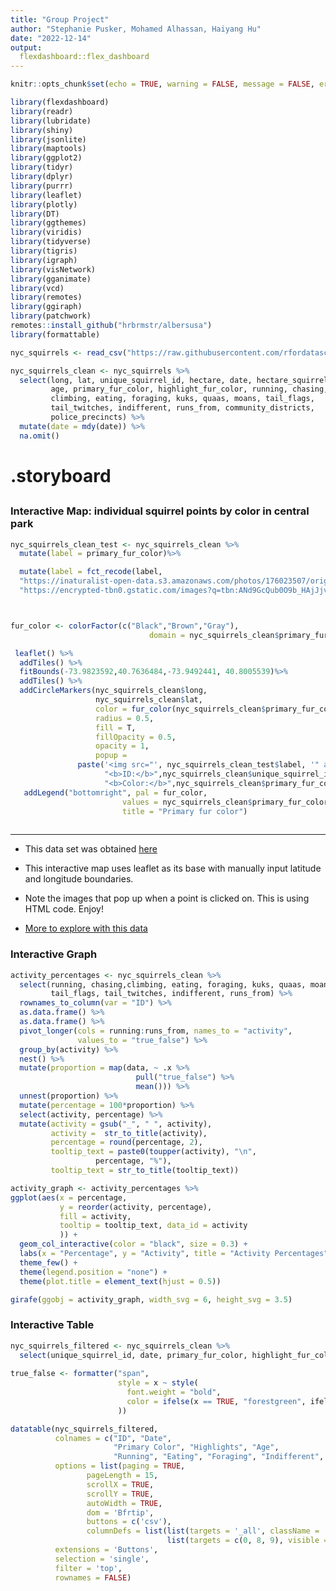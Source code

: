 ```yaml
---
title: "Group Project"
author: "Stephanie Pusker, Mohamed Alhassan, Haiyang Hu"
date: "2022-12-14"
output: 
  flexdashboard::flex_dashboard
---
```


```r
knitr::opts_chunk$set(echo = TRUE, warning = FALSE, message = FALSE, error = FALSE)
```

```r
library(flexdashboard)
library(readr)
library(lubridate)
library(shiny)
library(jsonlite)
library(maptools)
library(ggplot2)
library(tidyr)
library(dplyr)
library(purrr)
library(leaflet)
library(plotly)
library(DT)
library(ggthemes)
library(viridis)
library(tidyverse)
library(tigris)
library(igraph)
library(visNetwork)
library(gganimate)
library(vcd)
library(remotes)
library(ggiraph)
library(patchwork)
remotes::install_github("hrbrmstr/albersusa")
library(formattable)

nyc_squirrels <- read_csv("https://raw.githubusercontent.com/rfordatascience/tidytuesday/master/data/2019/2019-10-29/nyc_squirrels.csv")

nyc_squirrels_clean <- nyc_squirrels %>% 
  select(long, lat, unique_squirrel_id, hectare, date, hectare_squirrel_number,
         age, primary_fur_color, highlight_fur_color, running, chasing,
         climbing, eating, foraging, kuks, quaas, moans, tail_flags,
         tail_twitches, indifferent, runs_from, community_districts,
         police_precincts) %>% 
  mutate(date = mdy(date)) %>% 
  na.omit()

```

{.storyboard}
=========================================

{data-width=350}
-----------------------------------------
### Interactive Map: individual squirrel points by color in central park 
```r

nyc_squirrels_clean_test <- nyc_squirrels_clean %>%
  mutate(label = primary_fur_color)%>%

  mutate(label = fct_recode(label,
  "https://inaturalist-open-data.s3.amazonaws.com/photos/176023507/original.jpeg" = "Gray",             "https://cms.prod.nypr.digital/images/329566/fill-1200x800%7Cformat-jpeg%7Cjpegquality-85" =   "Black",
  "https://encrypted-tbn0.gstatic.com/images?q=tbn:ANd9GcQub0O9b_HAjJjvFaz-w_d9sE6hsJLcRjadJfipfXv5udR5hPsKjsFcgXiKtxohSpQXB8I&usqp=CAU" = "Cinnamon"))



fur_color <- colorFactor(c("Black","Brown","Gray"),
                               domain = nyc_squirrels_clean$primary_fur_color)

 leaflet() %>% 
  addTiles() %>% 
  fitBounds(-73.9823592,40.7636484,-73.9492441, 40.8005539)%>%
  addTiles() %>% 
  addCircleMarkers(nyc_squirrels_clean$long, 
                   nyc_squirrels_clean$lat, 
                   color = fur_color(nyc_squirrels_clean$primary_fur_color), 
                   radius = 0.5, 
                   fill = T,
                   fillOpacity = 0.5,
                   opacity = 1,
                   popup = 
               paste('<img src="', nyc_squirrels_clean_test$label, '" alt="these be unis" width="200"><br>',
                     "<b>ID:</b>",nyc_squirrels_clean$unique_squirrel_id,"<br/>",
                     "<b>Color:</b>",nyc_squirrels_clean$primary_fur_color,"<br/>"))%>%
   addLegend("bottomright", pal = fur_color,
                         values = nyc_squirrels_clean$primary_fur_color,
                         title = "Primary fur color")
                   
```    


***

- This data set was obtained [here](https://github.com/rfordatascience/tidytuesday/tree/master/data/2019/2019-10-29)

- This interactive map uses leaflet as its base with manually input latitude and 
longitude boundaries. 

- Note the images that pop up when a point is clicked on. This is using HTML 
code. Enjoy!

- [More to explore with this data](https://data.cityofnewyork.us/Environment/2018-Central-Park-Squirrel-Census-Squirrel-Data/vfnx-vebw)


### Interactive Graph

```r

activity_percentages <- nyc_squirrels_clean %>% 
  select(running, chasing,climbing, eating, foraging, kuks, quaas, moans, 
         tail_flags, tail_twitches, indifferent, runs_from) %>% 
  rownames_to_column(var = "ID") %>% 
  as.data.frame() %>%
  as.data.frame() %>% 
  pivot_longer(cols = running:runs_from, names_to = "activity",
               values_to = "true_false") %>% 
  group_by(activity) %>% 
  nest() %>% 
  mutate(proportion = map(data, ~ .x %>% 
                            pull("true_false") %>% 
                            mean())) %>% 
  unnest(proportion) %>% 
  mutate(percentage = 100*proportion) %>% 
  select(activity, percentage) %>% 
  mutate(activity = gsub("_", " ", activity),
         activity =  str_to_title(activity),
         percentage = round(percentage, 2),
         tooltip_text = paste0(toupper(activity), "\n", 
                   percentage, "%"),
         tooltip_text = str_to_title(tooltip_text))

activity_graph <- activity_percentages %>% 
ggplot(aes(x = percentage, 
           y = reorder(activity, percentage), 
           fill = activity,
           tooltip = tooltip_text, data_id = activity
           )) +
  geom_col_interactive(color = "black", size = 0.3) +
  labs(x = "Percentage", y = "Activity", title = "Activity Percentages") +
  theme_few() +
  theme(legend.position = "none") +
  theme(plot.title = element_text(hjust = 0.5))

girafe(ggobj = activity_graph, width_svg = 6, height_svg = 3.5)

```


### Interactive Table

```r

nyc_squirrels_filtered <- nyc_squirrels_clean %>% 
  select(unique_squirrel_id, date, primary_fur_color, highlight_fur_color, age, running, eating, foraging, indifferent, runs_from) 
  
true_false <- formatter("span",
                        style = x ~ style(
                          font.weight = "bold",
                          color = ifelse(x == TRUE, "forestgreen", ifelse)
                        ))

datatable(nyc_squirrels_filtered,
          colnames = c("ID", "Date",
                       "Primary Color", "Highlights", "Age",
                       "Running", "Eating", "Foraging", "Indifferent", "Runs From"),
          options = list(paging = TRUE, 
                 pageLength = 15, 
                 scrollX = TRUE,   
                 scrollY = TRUE,   
                 autoWidth = TRUE,
                 dom = 'Bfrtip',
                 buttons = c('csv'),
                 columnDefs = list(list(targets = '_all', className = 'dt-center'),
                                   list(targets = c(0, 8, 9), visible = TRUE))),
          extensions = 'Buttons',
          selection = 'single',
          filter = 'top',
          rownames = FALSE)
```

